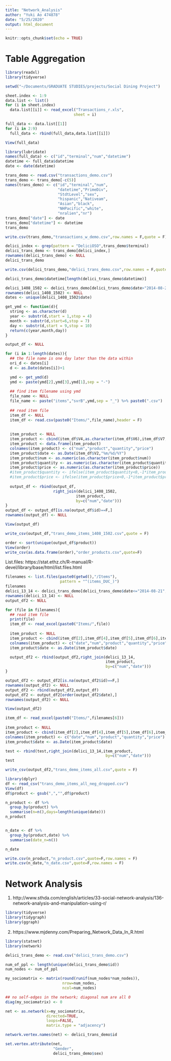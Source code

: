 ```yaml
---
title: "Network_Analysis"
author: "Yuki Ao 474878"
date: "5/25/2020"
output: html_document
---
```


```r
knitr::opts_chunk$set(echo = TRUE)
```

# Table Aggregation
```r
library(readxl)
library(tidyverse)

setwd("~/Documents/GRADUATE STUDIES/projects/Social Dining Project")

```

```r
sheet.index <- 1:9
data.list <- list()
for (i in sheet.index)
  data.list[[i]] <- read_excel("Transactions_r.xls",
                              sheet = i)
```

```r
full_data <- data.list[[1]]
for (i in 2:9)
  full_data <- rbind(full_data,data.list[[i]])

View(full_data)
```

```r
library(lubridate)
names(full_data) <- c("id","terminal","num","datetime")
datetime <- full_data$datetime
date <- date(datetime)
```

```r
trans_demo <- read.csv("transactions_demo.csv")
trans_demo <- trans_demo[-c(5)]
names(trans_demo) <- c("id","terminal","num",
                       "datetime","PrimeDiv",
                       "StdtLevel","sex",
                       "hispanic","Nativeam",
                       "Asian","black",
                       "NHPacific","white",
                       "nralien","nr")
trans_demo["date"] <- date
trans_demo["datetime"] <- datetime
trans_demo
```


```r
write.csv(trans_demo,"transactions_w_demo.csv",row.names = F,quote = F)
```

```r
delici_index <- grep(pattern = "DeliciOSO",trans_demo$terminal)
delici_trans_demo <- trans_demo[delici_index,]
rownames(delici_trans_demo) <- NULL
delici_trans_demo
```

```r
write.csv(delici_trans_demo,"delici_trans_demo.csv",row.names = F,quote = F)
```

```r
delici_trans_demo$datetime[length(delici_trans_demo$datetime)]
```

```r
delici_1408_1502 <- delici_trans_demo[delici_trans_demo$date>"2014-08-21",]
rownames(delici_1408_1502) <- NULL
dates <- unique(delici_1408_1502$date)

get_ymd <- function(d){
  string <- as.character(d)
  year <- substr(d,start = 1,stop = 4)
  month <- substr(d,start=6,stop = 7)
  day <- substr(d,start = 9,stop = 10)
  return(c(year,month,day))
}

output_df <- NULL

for (i in 1:length(dates)){
  ## the file name is one day later than the data within
  ori_d <- dates[i]
  d <- as.Date(dates[i])+1

  ymd <- get_ymd(d) 
  ymd <- paste(ymd[2],ymd[3],ymd[1],sep = "-")
  
  ## find item filename using ymd
  file_name <- NULL
  file_name <- paste("items","svrB",ymd,sep = "_") %>% paste0(".csv")
  
  ## read item file
  item_df <- NULL
  item_df <- read.csv(paste0("Items/",file_name),header = F)
  
  
  item_product <- NULL
  item_product <- cbind(item_df$V4,as.character(item_df$V6),item_df$V7,item_df$V8)
  item_product <- data.frame(item_product)
  colnames(item_product) <- c("num","product","quantity","price")
  item_product$date <- as.Date(item_df$V2,"%m/%d/%Y")
  item_product$num <- as.numeric(as.character(item_product$num))
  item_product$quantity <- as.numeric(as.character(item_product$quantity))
  item_product$price <- as.numeric(as.character(item_product$price))
  #item_product$quantity <- ifelse(item_product$quantity<0,-1*item_product$quantity,item_product$quantity)
  #item_product$price <- ifelse(item_product$price<0,-1*item_product$price,item_product$price)
  
  output_df <- rbind(output_df,
                     right_join(delici_1408_1502,
                               item_product,
                               by=c("num","date")))
}
output_df <- output_df[is.na(output_df$id)==F,]
rownames(output_df) <- NULL

View(output_df)
```

```r
write_csv(output_df,"trans_demo_items_1408_1502.csv",quote = F)
```

```r
order <- sort(unique(output_df$product))
View(order)
write_csv(as.data.frame(order),"order_products.csv",quote=F)
```

List.files: https://stat.ethz.ch/R-manual/R-devel/library/base/html/list.files.html
```r
filenames <- list.files(paste0(getwd(),"/Items"),
                        pattern = "^(items_DUC_)")
filenames
delici_13_14 <- delici_trans_demo[delici_trans_demo$date<="2014-08-21",]
rownames(delici_13_14) <- NULL
output_df2 <- NULL

for (file in filenames){
  ## read item file
  print(file)
  item_df <- read_excel(paste0("Items/",file))
  
  item_product <- NULL
  item_product <- cbind(item_df[2],item_df[4],item_df[5],item_df[6],item_df[7])
  colnames(item_product) <- c("date","num","product","quantity","price")
  item_product$date <- as.Date(item_product$date)

  output_df2 <- rbind(output_df2,right_join(delici_13_14,
                                            item_product,
                                            by=c("num","date")))
}

output_df2 <- output_df2[is.na(output_df2$id)==F,]
rownames(output_df2) <- NULL
output_df2 <- rbind(output_df2,output_df)
output_df2 <- output_df2[order(output_df2$date),]
rownames(output_df2) <- NULL

View(output_df2)
```

```r
item_df <- read_excel(paste0("Items/",filenames[6]))
  
item_product <- NULL
item_product <- cbind(item_df[2],item_df[4],item_df[5],item_df[6],item_df[7])
colnames(item_product) <- c("date","num","product","quantity","price")
item_product$date <- as.Date(item_product$date)

test <- rbind(test,right_join(delici_13_14,item_product,
                                            by=c("num","date")))
test
```


```r
write_csv(output_df2,"trans_demo_items_all.csv",quote = F)
```




```r
library(dplyr)
df <- read_csv("trans_demo_items_all_neg_dropped.csv")
View(df)
df$product <- gsub(",","",df$product)

n_product <- df %>% 
  group_by(product) %>% 
  summarise(n=n(),days=length(unique(date)))
n_product


n_date <- df %>% 
  group_by(product,date) %>% 
  summarise(date_n=n())

n_date

```

```r
write.csv(n_product,"n_product.csv",quote=F,row.names = F)
write.csv(n_date,"n_date.csv",quote=F,row.names = F)

```


# Network Analysis
1. http://www.sthda.com/english/articles/33-social-network-analysis/136-network-analysis-and-manipulation-using-r/
```r
library(tidyverse)
library(tidygraph)
library(ggraph)
```

2. https://www.mjdenny.com/Preparing_Network_Data_In_R.html
```r
library(statnet)
library(network)

delici_trans_demo <- read.csv("delici_trans_demo.csv")
```

```r
num_of_ppl <- length(unique(delici_trans_demo$id))
num_nodes <- num_of_ppl

my_sociomatrix <- matrix(round(runif(num_nodes*num_nodes)),
                         nrow=num_nodes,
                         ncol=num_nodes)

## no self-edges in the network; diagonal num are all 0
diag(my_sociomatrix) <- 0
```

```r
net <- as.network(x=my_sociomatrix,
                  directed=TRUE,
                  loops=FALSE,
                  matrix.type = "adjacency")
```

```r
network.vertex.names(net) <- delici_trans_demo$id

set.vertex.attribute(net,
                     "Gender",
                     delici_trans_demo$sex)
```







